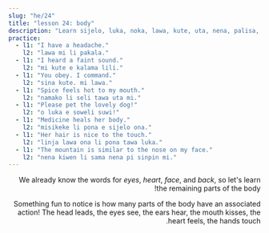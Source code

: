 ```yaml
---
slug: "he/24"
title: "lesson 24: body"
description: "Learn sijelo, luka, noka, lawa, kute, uta, nena, palisa, linja!"
practice:
  - l1: "I have a headache."
    l2: "lawa mi li pakala."
  - l1: "I heard a faint sound."
    l2: "mi kute e kalama lili."
  - l1: "You obey. I command."
    l2: "sina kute. mi lawa."
  - l1: "Spice feels hot to my mouth."
    l2: "namako li seli tawa uta mi."
  - l1: "Please pet the lovely dog!"
    l2: "o luka e soweli suwi!"
  - l1: "Medicine heals her body."
    l2: "misikeke li pona e sijelo ona."
  - l1: "Her hair is nice to the touch."
    l2: "linja lawa ona li pona tawa luka."
  - l1: "The mountain is similar to the nose on my face."
    l2: "nena kiwen li sama nena pi sinpin mi."
---
```



<div dir="rtl">

We already know the words for *eyes*, *heart*, *face*, and *back*, so let's learn the remaining parts of the body!

<List>
  <Word sl="lawa" m="head; to lead" />
  <Word sl="kute" m="ear; to hear" />
  <Word sl="nena" m="bump, like a nose, hill, breast" />
  <Word sl="uta" m="mouth, lips; to kiss, to bite" />
  <Word sl="sijelo" m="body" />
  <Word sl="luka" m="hand, arm; to touch" />
  <Word sl="noka" m="foot, leg" />
  <Word sl="palisa" m="long hard thing, like a branch, rod, staff" />
  <Word sl="linja" m="long flexible thing, like a string, rope" />
</List>

Something fun to notice is how many parts of the body have an associated action! The head leads, the eyes see, the ears hear, the mouth kisses, the heart feels, the hands touch.

<List>
    <Sentence sl="mi wile suli e linja lawa mi." m="I want to grow out my hair." />
  <Sentence sl="jan lawa mi li kute e toki ike mi." m="My boss heard me running my mouth." />
  <Sentence sl="ilo lukin li pana e sitelen ante." m="The mirror gives off an inversed image." />
  <Sentence sl="sijelo mi li wile e lape." m="My body requires rest." />
  <Sentence sl="palisa luka mi li suli. palisa noka mi li lili." m="My fingers are larger than my toes." />
</List>

<Practice exercises={frontmatter.practice} client:load />

</div>
